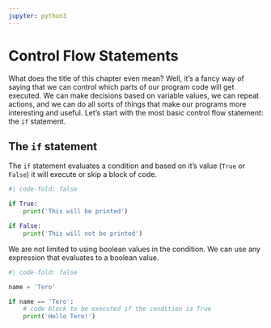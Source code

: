 ```yaml
---
jupyter: python3
---
```


# Control Flow Statements

What does the title of this chapter even mean? Well, it's a fancy way of saying that we can control which parts of our program code will get executed. We can make decisions based on variable values, we can repeat actions, and we can do all sorts of things that make our programs more interesting and useful. Let's start with the most basic control flow statement: the `if` statement.

## The `if` statement

The `if` statement evaluates a condition and based on it's value (`True` or `False`) it will execute or skip a block of code.

```python
#| code-fold: false

if True:
    print('This will be printed')

if False:
    print('This will not be printed')
```
We are not limited to using boolean values in the condition. We can use any expression that evaluates to a boolean value.

```python
#| code-fold: false

name = 'Tero'

if name == 'Tero':
    # code block to be executed if the condition is True
    print('Hello Tero!')
```

